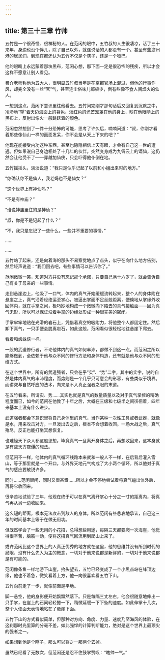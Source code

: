 ```yaml
---
---
---
```

title: 第三十三章 竹帅
---




五竹是一个很奇怪、很神秘的人。在范闲的眼中，五竹叔的人生很凄凉，活了三十来年，身边也没个伴儿，除了自己以外，就连说话的人都没有一个。甚至有些澹州港的居民们，到现在都还认为五竹不仅是个瞎子，还是一个哑巴。

他的眼睛上永远蒙着那块黑布，范闲心想，那下面一定是很恐怖的残疾，所以才会这样不愿意让别人看见。

费介老师称他为五大人，很明显五竹叔当年是在京都官场上混过，但他的行事作风，却完全没有一丝“官”气，甚至连尘俗味儿都极少，倒有些像不食人间烟火的仙人。

一想到这点，范闲下意识里往他看去。五竹问完刚才那句话后又回复到沉默之中，冷冷地“望”着天边海面上的暮色，淡红色的光芒笼罩在他的身上，映在他眼睛上的黑布上，反射出像火一般跳跃着的颜色。

范闲忽然想到了一件十分恐怖的可能，思考了许久后，喃喃问道：“叔，你刚才看着那些像仙山一样的画面发呆，你不会是从天上下来的吧？”

他现在能接受内功这种东西，甚至也隐隐相信上天有眼，才会有自己这一世的遭遇。但如果说自己身边相处了十几年的伙伴，突然变身成为九霄云上的谪仙，这仍然会让他受不了——穿越加仙侠，只会吓得他仆倒在地。

五竹摇摇头，淡淡说道：“我只是似乎记起了以前和小姐出来时的地方。”

“你确认你不是仙人，我老妈也不是仙女？”

“这个世界上有神仙吗？”

“不是有神庙？”

“谁说神庙里住的是神仙？”

“叔，你是不是记起了什么？”

“不，我只是忘记了一些什么，一些并不重要的事情。”

……

……

五竹站了起来，还是向着海的那头不易察觉地点了点头，似乎在向什么地方告别，然后轻声说道：“我们回去吧，有些事情可以告诉你了。”

范闲微微一笑，知道对方并没有忘记那个承诺，只要自己满十六岁了，就会告诉自己有关于母亲的一些事情。

走到悬崖边上，他吸了一口气，体内的真气开始缓缓流转起来，整个人的身体附在悬崖之上，真气沿着经络运至掌心，被逼出掌面不足丝般距离，便倏地从掌缘外收回体内，就在手掌之间，极巧妙地构成一个微微向下陷去的真气接触面——因为真气无形，所以可以保证沿着手掌的边缘处形成一种很完美的密闭。

手掌牢牢地贴在光滑的岩石上，凭借着真空的吸附力，将他整个人都固定住。然后卸下真气，一只手便会脱离岩石，如此这般，范闲看似很轻松地往悬崖下爬去。

看着和蜘蛛侠一样。

一般的武道修行者，不论他体内的真气如何丰沛，都做不到这一点。而范闲之所以能够做到，全依赖于他与众不同的修行方法和身体构造，还有就是他与众不同的思维方式。

在这个世界中，所有的武道强者，只会在乎“实”、“势”二字，其中的实字，说的自然是体内真气的丰沛程度，而势则是一个几乎只可意会的形容，有些类似于境界。而讲究与自然呼应的法术，向来是不入真正强者之眼的末道。

在五竹看来，所谓实、势……其实也就是真气的数量质量以及对于真气掌控的精确程度而已，如今的范闲在他教了十年之后，大概在三级和七级半之间徘徊着，四年来基本上没有什么进步。

武道强者都会下意识里将自己身体里的真气，当作某种一次性工具或者武器，就像是水，用来攻击对方，一旦泼出去之后，根本不会想着收回。一场大战之后，真气殆尽，反正也能打坐冥想恢复。

也难怪天下众人都这般思想，毕竟真气一旦离开身体之后，再想收回来，这本身就是有些天方夜谭的想法。

但范闲不一样，他体内的真气循环线路本来就和一般人不一样，在后背后灌入雪山，等于那里就是一个开口，与外界天地元气构成了大小两个循环，所以他对于真气的感应要敏锐许多。

同时……范闲很闲，同时又很吝啬……所以才会不停地尝试着将真气逼出体外后，再将它收回来。

很辛苦地试验了三年，他现在终于可以在真气离开掌心十分之一寸的距离内，将真气再从另一边收回来。

这么短的距离，根本无法攻击到敌人的身体，所以范闲有些悲哀地承认，自己这三年的时间基本上等于在做无用功。

但既然学会了一些无用的小花招，总得想些用途，每隔三天都要爬一次海崖，他觉得很辛苦，脑筋一动，便将这招真气回流用到爬山上来了。

或许范闲比这个世界上的人真正优秀的地方就在这里，他的思维并没有所到时代的局限，没有什么先入为主的概念，一切对于他来说都是新鲜的，一切对于他来说都是有可能的。

范闲像条鱼一样地游下山崖，抬头望去，五竹已经变成了一个小黑点站在峰顶边缘，他也不着急，微笑看着上方，他一向很喜欢看五竹下山。

五竹向前走了一步，就像前面是平地。

脚一悬空，他的身影便开始飘飘然落下。只是每隔三丈左右，他会很随意地伸出一只手掌，在崖上的石间轻轻摁一下，稍微延缓一下下坠的速度。如此伸掌十几次，整个人便面无表情地站在了悬崖下面。

五竹下山的方式看似简单，但那种对方向、角度、力量、速度乃至海风的体验，在这刹那时光里算的分毫不差，如此强悍的计算判断能力，绝对是这个世界上最顶尖的强者之一。

如果想到他是个瞎子，那么可以将之一那两个去掉。

虽然已经看了无数次，但范闲还是忍不住鼓掌赞叹：“瞎帅一气。”
